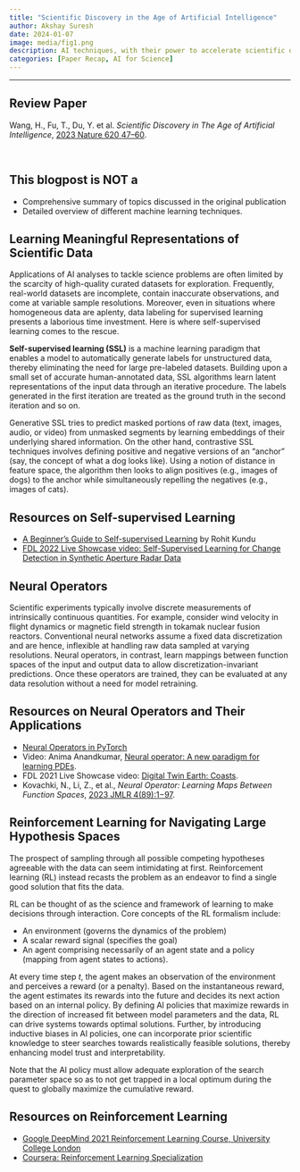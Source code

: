 ```yaml
---
title: "Scientific Discovery in the Age of Artificial Intelligence"
author: Akshay Suresh
date: 2024-01-07
image: media/fig1.png
description: AI techniques, with their power to accelerate scientific discovery, are becoming increasingly integrated into all stages of scientific research, including hypothesis testing, data annotation, system modeling, and insight generation. This paper reviews key scientific breakthroughs from the past decade in the application of AI for science. Here, I touch upon a selection of AI advancements that are of specific interest to me. 
categories: [Paper Recap, AI for Science]
---
```

---

:::{.callout-note}
# Review Paper
Wang, H., Fu, T., Du, Y. et al. *Scientific Discovery in The Age of Artificial Intelligence*, [2023 Nature 620 47–60](https://doi.org/10.1038/s41586-023-06221-2). 
:::
<br>

:::{.callout-caution}
#  This blogpost is NOT a
* Comprehensive summary of topics discussed in the original publication
* Detailed overview of different machine learning techniques.
:::

## Learning Meaningful Representations of Scientific Data
Applications of AI analyses to tackle science problems are often limited by the scarcity of high-quality curated datasets for exploration. Frequently, real-world datasets are incomplete, contain inaccurate observations, and come at variable sample resolutions. Moreover, even in situations where homogeneous data are aplenty, data labeling for supervised learning presents a laborious time investment. Here is where self-supervised learning comes to the rescue.

**Self-supervised learning (SSL)** is a machine learning paradigm that enables a model to automatically generate labels for unstructured data, thereby eliminating the need for large pre-labeled datasets. Building upon a small set of accurate human-annotated data, SSL algorithms learn latent representations of the input data through an iterative procedure. The labels generated in the first iteration are treated as the ground truth in the second iteration and so on. 

Generative SSL tries to predict masked portions of raw data (text, images, audio, or video) from unmasked segments by learning embeddings of their underlying shared information. On the other hand, contrastive SSL techniques involves defining positive and negative versions of an "anchor" (say, the concept of what a dog looks like). Using a notion of distance in feature space, the algorithm then looks to align positives (e.g., images of dogs) to the anchor while simultaneously repelling the negatives (e.g., images of cats).

::: {.callout-tip}
## Resources on Self-supervised Learning
* [A Beginner's Guide to Self-supervised Learning](https://www.v7labs.com/blog/self-supervised-learning-guide#what-is-self-supervised-learning) by Rohit Kundu
* [FDL 2022 Live Showcase video: Self-Supervised Learning for Change Detection in Synthetic Aperture Radar Data](https://youtu.be/igAUTJwbmsY?si=itG8Xu6b9DWjmaIi)
:::

## Neural Operators
Scientific experiments typically involve discrete measurements of intrinsically continuous quantities. For example, consider wind velocity in flight dynamics or magnetic field strength in tokamak nuclear fusion reactors. Conventional neural networks assume a fixed data discretization and are hence, inflexible at handling raw data sampled at varying resolutions. Neural operators, in contrast, learn mappings between function spaces of the input and output data to allow discretization-invariant predictions. Once these operators are trained, they can be evaluated at any data resolution without a need for model retraining.

::: {.callout-tip}
## Resources on Neural Operators and Their Applications
* [Neural Operators in PyTorch](https://neuraloperator.github.io/neuraloperator/dev/index.html)
* Video: Anima Anandkumar, [Neural operator: A new paradigm for learning PDEs](https://youtu.be/Bd4KvlmGbY4).
* FDL 2021 Live Showcase video: [Digital Twin Earth: Coasts](https://youtu.be/7wjtcJxRjKk?si=PFurJnKEr6y2M7dJ). 
* Kovachki, N., Li, Z., et al., *Neural Operator: Learning Maps Between Function Spaces*, [2023 JMLR 4(89):1−97](https://arxiv.org/abs/2108.08481).
:::

## Reinforcement Learning for Navigating Large Hypothesis Spaces
The prospect of sampling through all possible competing hypotheses agreeable with the data can seem intimidating at first. Reinforcement learning (RL) instead recasts the problem as an endeavor to find a single good solution that fits the data.

RL can be thought of as the science and framework of learning to make decisions through interaction. Core concepts of the RL formalism include:

* An environment (governs the dynamics of the problem)
* A scalar reward signal (specifies the goal)
* An agent comprising necessarily of an agent state and a policy (mapping from agent states to actions).

At every time step $t$, the agent makes an observation of the environment and perceives a reward (or a penalty). Based on the instantaneous reward, the agent estimates its rewards into the future and decides its next action based on an internal policy. By defining AI policies that maximize rewards in the direction of increased fit between model parameters and the data, RL can drive systems towards optimal solutions. Further, by introducing inductive biases in AI policies, one can incorporate prior scientific knowledge to steer searches towards realistically feasible solutions, thereby enhancing model trust and interpretability.

Note that the AI policy must allow adequate exploration of the search parameter space so as to not get trapped in a local optimum during the quest to globally maximize the cumulative reward.

::: {.callout-tip}
# Resources on Reinforcement Learning
* [Google DeepMind 2021 Reinforcement Learning Course, University College London](https://www.youtube.com/playlist?list=PLqYmG7hTraZDVH599EItlEWsUOsJbAodm)
* [Coursera: Reinforcement Learning Specialization](https://www.coursera.org/specializations/reinforcement-learning)
:::